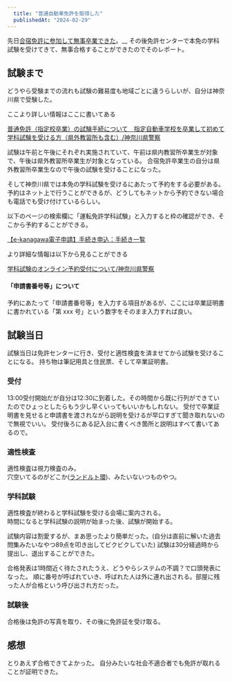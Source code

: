```yaml
---
  title: "普通自動車免許を取得した"
  publishedAt: "2024-02-29"
---
```


先日[合宿免許に参加して無事卒業できた](/articles/20240201_driving_school)。\_\_
その後免許センターで本免の学科試験を受けてきて、無事合格することができたのでそのレポート。

## 試験まで

どうやら受験までの流れも試験の難易度も地域ごとに違うらしいが、自分は神奈川県で受験した。

ここより詳しい情報はここに書いてある

[普通免許（指定校卒業）の試験手続について　指定自動車学校を卒業して初めて学科試験を受ける方（県外教習所も含む）/神奈川県警察](https://www.police.pref.kanagawa.jp/tetsuzuki/menkyo/mes83010.html)

試験は午前と午後にそれぞれ実施されていて、午前は県内教習所卒業生が対象で、午後は県外教習所卒業生が対象となっている。
合宿免許卒業生の自分は県外教習所卒業生なので午後の試験を受けることになった。

そして神奈川県では本免の学科試験を受けるにあたって予約をする必要がある。  
予約はネット上で行うことができるが、どうしてもネットから予約できない場合も電話でも受け付けているらしい。

以下のページの検索欄に「運転免許学科試験」と入力すると枠の確認ができ、そこから予約することができる。

[【e-kanagawa電子申請】手続き申込：手続き一覧](https://dshinsei.e-kanagawa.lg.jp/140007-u/offer/offerList_initDisplay.action#application)

より詳細な情報は以下から見ることができる

[学科試験のオンライン予約受付について/神奈川県警察](https://www.police.pref.kanagawa.jp/tetsuzuki/menkyo/mes83125.html)

#### 「申請書番号等」について

予約にあたって「申請書番号等」を入力する項目があるが、ここには卒業証明書に書かれている「第 xxx 号」という数字をそのまま入力すれば良い。

## 試験当日

試験当日は免許センターに行き、受付と適性検査を済ませてから試験を受けることになる。
持ち物は筆記用具と住民票、そして卒業証明書。

### 受付

13:00受付開始だが自分は12:30に到着した。その時間から既に行列ができていたのでひょっとしたらもう少し早くいってもいいかもしれない。
受付で卒業証明書を見せると申請書を渡されながら説明を受けるが早口すぎて聞き取れないので無視でいい。
受付後ろにある記入台に書くべき箇所と説明はすべて書いてあるので。

### 適性検査

適性検査は視力検査のみ。  
穴空いてるのがどこか([ランドルト環](https://www.skk-net.com/health/me/c02_0202.html))、みたいないつものやつ。

### 学科試験

適性検査が終わると学科試験を受ける会場に案内される。  
時間になると学科試験の説明が始まった後、試験が開始する。

試験内容は割愛するが、まあ思ったより簡単だった。(自分は直前に解いた過去問集みたいなやつ89点を叩き出してビクビクしていた)
試験は30分経過時から提出し、退出することができた。

合格発表は1時間近く待たされたうえ、どうやらシステムの不調？で口頭発表になった。
順に番号が呼ばれていき、呼ばれた人は外に連れ出される。部屋に残った人が合格という呼び出され方だった。

### 試験後

合格後は免許の写真を取り、その後に免許証を受け取る。

## 感想

とりあえず合格できてよかった。
自分みたいな社会不適合者でも免許が取れることが証明できた。
